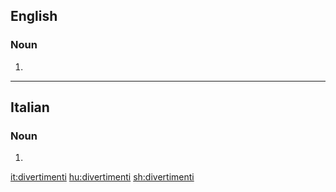 ==English==

===Noun===
{{head|en|noun plural form}}

# {{plural of|divertimento|lang=en}}

----

==Italian==

===Noun===
{{head|it|noun plural form|g=m}}

# {{plural of|divertimento|lang=it}}

[[it:divertimenti]]
[[hu:divertimenti]]
[[sh:divertimenti]]